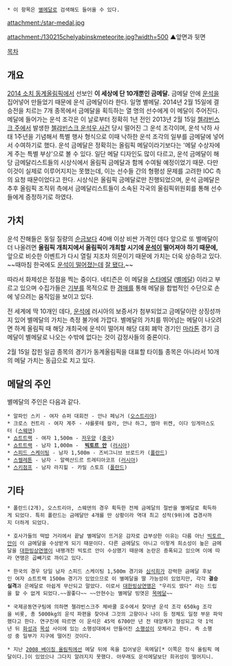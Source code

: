  * 이 항목은 [[별메달]]로 검색해도 들어올 수 있다.

attachment:/star-medal.jpg

attachment:/130215chelyabinskmeteorite.jpg?width=500
▲앞면과 뒷면

[[목차]]

== 개요 ==
[[2014 소치 동계올림픽]]에서 선보인 '''이 세상에 단 10개뿐인 금메달.''' 금메달 안에 [[운석]]을 집어넣어 만들었기 때문에 운석 금메달이라 한다. 일명 별메달. 2014년 2월 15일에 결승전을 치르는 7개 종목에서 금메달을 획득하는 열 명의 선수에게 이 메달이 주어진다. 메달에 들어가는 운석 조각은 이 날로부터 정확히 1년 전인 2013년 2월 15일 [[첼랴빈스크 주]]에서 발생한 [[첼랴빈스크 운석우 사건]] 당시 떨어진 그 운석 조각이며, 운석 낙하 사태 1주년을 기념해서 특별 행사 형식으로 이때 낙하한 운석 조각의 일부를 금메달에 넣어서 수여하기로 했다.
운석 금메달은 정확히는 올림픽 메달이라기보다는 '메달 수상자에게 주는 특별 부상'으로 볼 수 있다. 일단 메달 디자인도 많이 다르고, 운석 금메달이 해당 금메달리스트들의 시상식에서 올림픽 금메달과 함께 수여될 예정이었기 때문. 다만 이것이 실제로 이루어지지는 못했는데, 이는 선수들 간의 형평성 문제를 고려한 IOC 측의 요청 때문이었다고 한다. 시상식은 올림픽 금메달로만 진행되었으며, 운석 금메달은 추후 올림픽 조직위 측에서 금메달리스트들이 소속된 각국의 올림픽위원회를 통해 선수들에게 증정하기로 하였다.

== 가치 ==
운석 잔해들은 동일 질량의 [[순금]]보다 40배 이상 비싼 가격인 데다 앞으로 또 별메달이 더 나올려면 '''올림픽 개최지에서 올림픽이 개최할 시기에 [[운석]]이 떨어져야 하기 때문에,''' 앞으로 비슷한 이벤트가 다시 열릴 지조차 의문이기 때문에 가치는 더욱 상승하고 있다. ~~때마침 한국에도 [[진주시#s-14|운석이 떨어졌는데]] [[2018 평창 동계올림픽|잘 됐다.]]~~

따라서 화제성은 정점을 찍는 중이다. 네티즌은 이 메달을 [[스타]][[메달]] ([[별메달]]) 이라고 부르고 있으며 수집가들은 [[기부]]를 목적으로 한 [[경매]]를 통해 메달을 합법적인 수단으로 손에 넣으려는 움직임을 보이고 있다. 

전 세계에 딱 10개인 데다, [[운석]]에 러시아의 보증서가 첨부되었고 금메달이란 상징성까지 있어 별메달의 가치는 측정 불가에 가깝다. 별메달의 가치를 뛰어넘는 메달이 나오려면 하계 올림픽 때 해당 개최국에 운석이 떨어져 해당 대회 폐막 경기인 [[마라톤]] 경기 금메달이 별메달로 나오는 수밖에 없다는 것이 감정사들의 중론이다.

2월 15일 잡힌 일곱 종목의 경기가 동계올림픽을 대표할 타이틀 종목은 아니라서 10개의 메달 가치는 동급으로 치고 있다.
== 메달의 주인 ==
별메달의 주인은 다음과 같다.

 * 알파인 스키 - 여자 슈퍼 대회전 - 안나 페닝거 ([[오스트리아]])
 * 크로스 컨트리 - 여자 계주 - 샤를롯테 칼라, 안나 하그, 엠마 위켄, 이다 잉게마스도터 ([[스웨덴]])
 * [[쇼트트랙]] - 여자 1,500m - [[저우양]] ([[중국]])
 * [[쇼트트랙]] - 남자 1,000m -  '''[[빅토르 안]]''' ([[러시아]])
 * [[스피드 스케이팅]] - 남자 1,500m - 즈비그니브 브로드카 ([[폴란드]])
 * [[스켈레톤#s-2|스켈레톤]] - 남자 - 알렉산드르 트레티아코프 ([[러시아]])
 * [[스키점프]] - 남자 라지힐 - 카밀 스토흐 ([[폴란드]])

== 기타 ==
 * 폴란드(2개), 오스트리아, 스웨덴의 경우 획득한 전체 금메달의 절반을 별메달로 획득하게 되었다. 특히 폴란드는 금메달만 4개를 딴 상황이라 역대 최고 성적(9위)에 겹경사까지 더하게 되었다. 

 * 호사가들의 떡밥 거리에서 끝날 별메달이 뜨거운 감자로 급부상한 이유는 다름 아닌 [[빅토르 안]]이 이 금메달을 수상받게 되기 때문이다. 다른 금메달도 아니고 이렇게 희소성이 높은 금메달을 [[대한빙상연맹]]이 내팽개친 빅토르 안이 수상했기 때문에 논란은 증폭되고 있으며 이에 따라 연맹은 곱빼기로 까이고 있다.

 * 한국의 경우 당일 남자 스피드 스케이팅 1,500m 경기와 [[심석희]]가 강력한 금메달 후보인 여자 쇼트트랙 1500m 경기가 있었으므로 이 별메달을 딸 가능성이 있었지만, 각각 '''결승 실격'''과 은메달로 아쉽게 무산되고 말았다. 이로서 [[대한빙상연맹]]은 "우리도 땄다" 라는 드립을 할 수 없게 되었다.~~꼴좋다~~ ~~안현수는 별메달 빙엿은 [[목메달]]~~ 

 * 국제공동연구팀에 의하면 첼랴빈스크주 체바쿨 호수에서 찾아낸 운석 조각 650kg 조각을 비롯, 총 5000kg의 운석 파편을 찾아내 그것의 고향이나 나이 등 정체도 일정 부문 파악했다고 한다. 연구진에 따르면 이 운석은 45억 6700만 년 전 태양계가 형성되고 약 1억년 뒤 [[화성]]과 [[목성]] 사이에 있는 소행성대에서 만들어진 [[소행성]]이 모체라고 한다. 즉 소행성 중 일부가 지구에 떨어진 것이다.

 * 지난 [[2008 베이징 올림픽]]에선 메달 뒤에 옥을 집어넣은 옥메달[* 이쪽은 정식 올림픽 메달이다.]이 있었으나 그다지 알려지지 못했다. 아무래도 운석메달보단 희귀성이 떨어지니.
